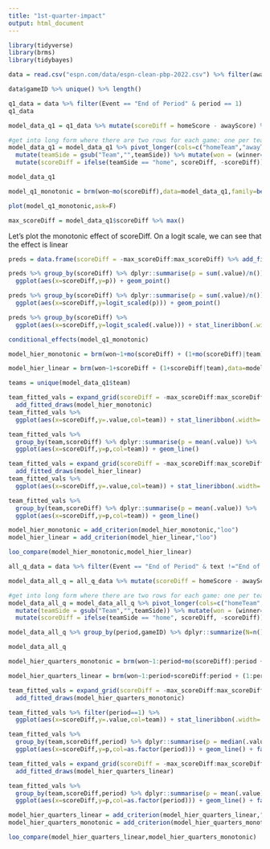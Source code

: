 ```yaml
---
title: "1st-quarter-impact"
output: html_document
---
```



```r
library(tidyverse)
library(brms)
library(tidybayes)
```

```r
data = read.csv("espn.com/data/espn-clean-pbp-2022.csv") %>% filter(awayTeam != "STE" & homeTeam != "WIL") 
```

```r
data$gameID %>% unique() %>% length()
```

```r
q1_data = data %>% filter(Event == "End of Period" & period == 1)
q1_data
```

```r
model_data_q1 = q1_data %>% mutate(scoreDiff = homeScore - awayScore) %>% dplyr::select(gameID,homeScore,awayScore,scoreDiff,homeTeam,awayTeam,winner)

#get into long form where there are two rows for each game: one per team
model_data_q1 = model_data_q1 %>% pivot_longer(cols=c("homeTeam","awayTeam"),names_to = "teamSide",values_to = "team") %>%
  mutate(teamSide = gsub("Team","",teamSide)) %>% mutate(won = (winner==teamSide)) %>%
  mutate(scoreDiff = ifelse(teamSide == "home", scoreDiff, -scoreDiff)) %>% dplyr::select(-winner)

model_data_q1
```


```r
model_q1_monotonic = brm(won~mo(scoreDiff),data=model_data_q1,family=bernoulli(),chains=4,cores=4,file="win_prob/model_q1_monotonic")
```

```r
plot(model_q1_monotonic,ask=F)
```

```r
max_scoreDiff = model_data_q1$scoreDiff %>% max()
```


Let's plot the monotonic effect of scoreDiff. On a logit scale, we can see that the effect is linear

```r
preds = data.frame(scoreDiff = -max_scoreDiff:max_scoreDiff) %>% add_fitted_draws(model_q1_monotonic) 

preds %>% group_by(scoreDiff) %>% dplyr::summarise(p = sum(.value)/n()) %>% 
  ggplot(aes(x=scoreDiff,y=p)) + geom_point()

preds %>% group_by(scoreDiff) %>% dplyr::summarise(p = sum(.value)/n()) %>% 
  ggplot(aes(x=scoreDiff,y=logit_scaled(p))) + geom_point()

preds %>% group_by(scoreDiff) %>% 
  ggplot(aes(x=scoreDiff,y=logit_scaled(.value))) + stat_lineribbon(.width = .9)
```

```r
conditional_effects(model_q1_monotonic)
```


```r
model_hier_monotonic = brm(won~1+mo(scoreDiff) + (1+mo(scoreDiff)|team),data=model_data_q1,family=bernoulli(),chains=4,cores=4,file="win_prob/model_q1_hier_monotonic")

model_hier_linear = brm(won~1+scoreDiff + (1+scoreDiff|team),data=model_data_q1,family=bernoulli(),chains=4,cores=4,file="win_prob/model_q1_hier_linear")
```

```r
teams = unique(model_data_q1$team)

team_fitted_vals = expand_grid(scoreDiff = -max_scoreDiff:max_scoreDiff, team =teams) %>% 
  add_fitted_draws(model_hier_monotonic) 
team_fitted_vals %>%
  ggplot(aes(x=scoreDiff,y=.value,col=team)) + stat_lineribbon(.width=.9) + facet_wrap(~team)

team_fitted_vals %>%
  group_by(team,scoreDiff) %>% dplyr::summarise(p = mean(.value)) %>%
  ggplot(aes(x=scoreDiff,y=p,col=team)) + geom_line()
```

```r
team_fitted_vals = expand_grid(scoreDiff = -max_scoreDiff:max_scoreDiff, team = teams) %>% 
  add_fitted_draws(model_hier_linear) 
team_fitted_vals %>%
  ggplot(aes(x=scoreDiff,y=.value,col=team)) + stat_lineribbon(.width=.9) + facet_wrap(~team)

team_fitted_vals %>%
  group_by(team,scoreDiff) %>% dplyr::summarise(p = mean(.value)) %>%
  ggplot(aes(x=scoreDiff,y=p,col=team)) + geom_line()
```

```r
model_hier_monotonic = add_criterion(model_hier_monotonic,"loo")
model_hier_linear = add_criterion(model_hier_linear,"loo")

loo_compare(model_hier_monotonic,model_hier_linear)
```




```r
all_q_data = data %>% filter(Event == "End of Period" & text !="End of Game")
```

```r
model_data_all_q = all_q_data %>% mutate(scoreDiff = homeScore - awayScore) %>% dplyr::select(gameID,homeScore,awayScore,scoreDiff,homeTeam,awayTeam,winner,period)

#get into long form where there are two rows for each game: one per team
model_data_all_q = model_data_all_q %>% pivot_longer(cols=c("homeTeam","awayTeam"),names_to = "teamSide",values_to = "team") %>%
  mutate(teamSide = gsub("Team","",teamSide)) %>% mutate(won = (winner==teamSide)) %>%
  mutate(scoreDiff = ifelse(teamSide == "home", scoreDiff, -scoreDiff)) %>% dplyr::select(-winner)

model_data_all_q %>% group_by(period,gameID) %>% dplyr::summarize(N=n()) %>% filter(N>2)

model_data_all_q
```

```r
model_hier_quarters_monotonic = brm(won~1:period+mo(scoreDiff):period + (1:period+mo(scoreDiff):period|team),data=model_data_all_q,family=bernoulli(),chains=4,cores=4,file="win_prob/model_all_q_linear")

model_hier_quarters_linear = brm(won~1:period+scoreDiff:period + (1:period+scoreDiff:period|team),data=model_data_all_q,family=bernoulli(),chains=4,cores=4,file="win_prob/model_all_q_linear")
```

```r
team_fitted_vals = expand_grid(scoreDiff = -max_scoreDiff:max_scoreDiff, team =unique(model_data$team), period = 1:4) %>% 
  add_fitted_draws(model_hier_quarters_monotonic) 

team_fitted_vals %>% filter(period==1) %>%
  ggplot(aes(x=scoreDiff,y=.value,col=team)) + stat_lineribbon(.width=.9) + facet_wrap(~team)

team_fitted_vals %>%
  group_by(team,scoreDiff,period) %>% dplyr::summarise(p = median(.value)) %>%
  ggplot(aes(x=scoreDiff,y=p,col=as.factor(period))) + geom_line() + facet_wrap(~team)
```

```r
team_fitted_vals = expand_grid(scoreDiff = -max_scoreDiff:max_scoreDiff, team =unique(model_data$team), period = 1:4) %>% 
  add_fitted_draws(model_hier_quarters_linear) 

team_fitted_vals %>%
  group_by(team,scoreDiff,period) %>% dplyr::summarise(p = mean(.value)) %>%
  ggplot(aes(x=scoreDiff,y=p,col=as.factor(period))) + geom_line() + facet_wrap(~team)
```


```r
model_hier_quarters_linear = add_criterion(model_hier_quarters_linear,"loo")
model_hier_quarters_monotonic = add_criterion(model_hier_quarters_monotonic,"loo")

loo_compare(model_hier_quarters_linear,model_hier_quarters_monotonic)
```

